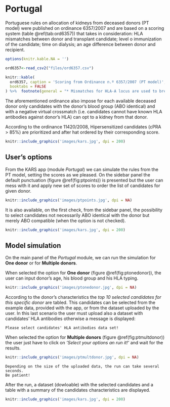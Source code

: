 # Portugal {#pt}

Portuguese rules on allocation of kidneys from deceased donors (PT model) were published on ordinance 6357/2007 and are based on a scoring system (table \@ref(tab:ord6357)) that takes in consideration: HLA mismatches between donor and transplant candidate; level o immunization of the candidate; time on dialysis; an age difference between donor and recipient.

```r
options(knitr.kable.NA = '')

ord6357<-read_csv2("files/ord6357.csv")

knitr::kable(
  ord6357, caption = 'Scoring from Ordinance n.º 6357/2007 (PT model)',
  booktabs = FALSE
) %>%  footnote(general = "* Mismatches for HLA-A locus are used to break punctual ties")
```

The aforementioned ordinance also impose for each available deceased donor only candidates with the donor's blood group (ABO identical) and with a negative virtual crossmatch (i.e. candidates cannot have known HLA antibodies against donor's HLA) can opt to a kidney from that donor.

According to the ordinance 11420/2008, Hipersensitized candidates (cPRA > 85%) are prioritized and after hat ordered by their corresponding score.

```r
knitr::include_graphics('images/kars.jpg', dpi = 200)
```

## User's options {#ptoptions}

From the KARS app (module *Portugal*) we can simulate the rules from the PT model, setting the scores as we pleased. On the sidebar panel the default punctuation (figure \@ref(fig:ptpoints)) is presented but the user can mess with it and apply new set of scores to order the list of candidates for given donor.

```r
knitr::include_graphics('images/ptpoints.jpg', dpi = NA)
```

It is also available, on the first check, from the sidebar panel, the possibility to select candidates not necessarily ABO identical with the donor but merely ABO compatible (when the option is not checked). 

```r
knitr::include_graphics('images/kars.jpg', dpi = 200)
```

## Model simulation

On the main panel of the *Portugal* module, we can run the simulation for **One donor** or for **Multiple donors**. 

When selected the option for **One donor** (figure \@ref(fig:ptonedonor)), the user can input donor's age, his blood group and his HLA typing.

```r
knitr::include_graphics('images/ptonedonor.jpg', dpi = NA)
```

According to the donor's characteristics the *top 10 selected candidates for this specific donor* are tabled. This candidates can be selected from the example data, provided with the app, or from the dataset uploaded by the user. In this last scenario the user must upload also a dataset with candidates' HLA antibodies otherwise a message is displayed:

```block
Please select candidates' HLA antibodies data set!
```

When selected the option for **Multiple donors** (figure \@ref(fig:ptmultdonor)) the user just have to click on *'Select your options an run it!'* and wait for the results.

```r
knitr::include_graphics('images/ptmultdonor.jpg', dpi = NA)
```

```block
Depending on the size of the uploaded data, the run can take several seconds. 
Be patient! 
```

After the run, a dataset (dowloable) with the selected candidates and a table with a summary of the candidates characteristics are displayed.

```r
knitr::include_graphics('images/kars.jpg', dpi = 200)
```

